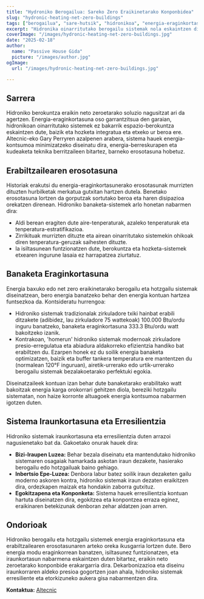 ```yaml
---
title: "Hydroniko Berogailua: Sareko Zero Eraikinetarako Konponbidea"
slug: "hydronic-heating-net-zero-buildings"
tags: ["berogailua", "sare-hutsik", "hidronikoa", "energia-eraginkortasuna"]
excerpt: "Hidronika oinarritutako berogailu sistemak nola eskaintzen dituzten soluzio eraginkorrak eraikin neto zeroentzat, konfort maila gorena mantentzen duten bitartean."
coverImage: "/images/hydronic-heating-net-zero-buildings.jpg"
date: "2025-02-18"
author:
  name: "Passive House Gida"
  picture: "/images/author.jpg"
ogImage:
  url: "/images/hydronic-heating-net-zero-buildings.jpg"

---
```

## Sarrera

Hidroniko berokuntza eraikin neto zeroetarako soluzio nagusitzat ari da agertzen. Energia-eraginkortasuna oso garrantzitsua den garaian, hidronikoan oinarritutako sistemek ez bakarrik espazio-berokuntza eskaintzen dute, baizik eta hozketa integratua eta etxeko ur beroa ere. Altecnic-eko Gary Perryren azalpenen arabera, sistema hauek energia-kontsumoa minimizatzeko diseinatu dira, energia-berreskurapen eta kudeaketa teknika berritzaileen bitartez, barneko erosotasuna hobetuz.

## Erabiltzailearen erosotasuna

Historiak erakutsi du energia-eraginkortasunerako erosotasunak murrizten dituzten hurbilketak merkatua gutxitan hartzen dutela. Benetako erosotasuna lortzen da gorputzak sortutako beroa eta haren disipazioa orekatzen direnean. Hidroniko banaketa-sistemek arlo honetan nabarmen dira:

- Aldi berean eragiten dute aire-tenperaturak, azaleko tenperaturak eta tenperatura-estratifikazioa.
- Zirrikituak murrizten dituzte eta airean oinarritutako sistemekin ohikoak diren tenperatura-geruzak saihesten dituzte.
- Ia isiltasunean funtzionatzen dute, berokuntza eta hozketa-sistemek etxearen ingurune lasaia ez harrapatzea ziurtatuz.
## Banaketa Eraginkortasuna

Energia baxuko edo net zero eraikinetarako berogailu eta hotzgailu sistemak diseinatzean, bero energia banatzeko behar den energia kontuan hartzea funtsezkoa da. Kontsideratu hurrengoa:

- Hidroniko sistemak tradizionalak zirkuladore txiki hainbat erabili ditzakete (adibidez, lau zirkuladore 75 wattekoak) 100.000 Btu/ordu inguru banatzeko, banaketa eraginkortasuna 333.3 Btu/ordu watt bakoitzeko izanik.
- Kontrakoan, 'homerun' hidroniko sistemak modernoak zirkuladore presio-erregulatua eta abiadura aldakorreko efizientzia handiko bat erabiltzen du. Ezarpen honek ez du soilik energia banaketa optimizatzen, baizik eta buffer tankera temperatura ere mantentzen du (normalean 120°F inguruan), airetik-urrerako edo urtik-urrerako berogailu sistemak bezalakoetarako perfektuki egokia.

Diseinatzaileek kontuan izan behar dute banaketarako erabilitako watt bakoitzak energia karga orokorrari gehitzen diola, bereziki hotzgailu sistematan, non haize korronte altuagoek energia kontsumoa nabarmen igotzen duten.
## Sistema Iraunkortasuna eta Erresilientzia

Hidroniko sistemak iraunkortasuna eta erresilientzia duten arrazoi nagusienetako bat da. Gakoetako onurak hauek dira:

- **Bizi-Iraupen Luzea:** Behar bezala diseinatu eta mantendutako hidroniko sistemaren osagaiak hamarkada askotan iraun dezakete, hasierako berogailu edo hotzgailuak baino gehiago.
- **Inbertsio Epe-Luzea:** Denbora labur batez soilik iraun dezaketen gailu moderno askoren kontra, hidroniko sistemak iraun dezaten eraikitzen dira, ordezkapen maizak eta hondakin zaborra gutxituz.
- **Egokitzapena eta Konponketa:** Sistema hauek erresilientzia kontuan hartuta diseinatzen dira, egokitzea eta konpontzea erraza eginez, eraikinaren betekizunak denboran zehar aldatzen joan arren.

## Ondorioak

Hidroniko berogailu eta hotzgailu sistemek energia eraginkortasuna eta erabiltzailearen erosotasunaren arteko oreka ikusgarria lortzen dute. Bero energia modu eraginkorrean banatzen, isiltasunez funtzionatzen, eta iraunkortasun nabarmena eskaintzen duten bitartez, eraikin neto zeroetarako konponbide erakargarria dira. Dekarbonizazioa eta diseinu iraunkorraren aldeko presioa gogortzen joan ahala, hidroniko sistemak erresiliente eta etorkizuneko aukera gisa nabarmentzen dira.

**Kontaktua:** [Altecnic](https://www.altecnic.co.uk)
